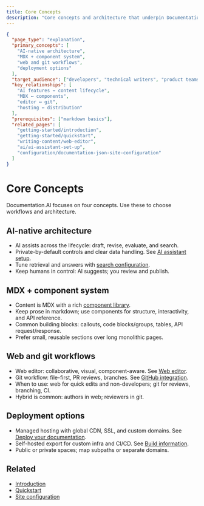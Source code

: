 ```yaml
---
title: Core Concepts
description: "Core concepts and architecture that underpin Documentation.AI."
---
```


```json
{
  "page_type": "explanation",
  "primary_concepts": [
    "AI-native architecture",
    "MDX + component system",
    "web and git workflows",
    "deployment options"
  ],
  "target_audience": ["developers", "technical writers", "product teams"],
  "key_relationships": [
    "AI features ↔ content lifecycle",
    "MDX ↔ components",
    "editor ↔ git",
    "hosting ↔ distribution"
  ],
  "prerequisites": ["markdown basics"],
  "related_pages": [
    "getting-started/introduction",
    "getting-started/quickstart",
    "writing-content/web-editor",
    "ai/ai-assistant-set-up",
    "configuration/documentation-json-site-configuration"
  ]
}
```

# Core Concepts

Documentation.AI focuses on four concepts. Use these to choose workflows and architecture.

## AI-native architecture
- AI assists across the lifecycle: draft, revise, evaluate, and search.
- Private-by-default controls and clear data handling. See [AI assistant setup](../ai/ai-assistant-set-up).
- Tune retrieval and answers with [search configuration](../ai/search-configuration).
- Keep humans in control: AI suggests; you review and publish.

## MDX + component system
- Content is MDX with a rich [component library](../components/component-library).
- Keep prose in markdown; use components for structure, interactivity, and API reference.
- Common building blocks: callouts, code blocks/groups, tables, API request/response.
- Prefer small, reusable sections over long monolithic pages.

## Web and git workflows
- Web editor: collaborative, visual, component-aware. See [Web editor](../writing-content/web-editor).
- Git workflow: file-first, PR reviews, branches. See [GitHub integration](../integrations-and-workflows/github-integration).
- When to use: web for quick edits and non-developers; git for reviews, branching, CI.
- Hybrid is common: authors in web; reviewers in git.

## Deployment options
- Managed hosting with global CDN, SSL, and custom domains. See [Deploy your documentation](../deployment-and-hosting/deploy-your-documentation).
- Self-hosted export for custom infra and CI/CD. See [Build information](../deployment-and-hosting/build-information).
- Public or private spaces; map subpaths or separate domains.

## Related
- [Introduction](introduction)
- [Quickstart](quickstart)
- [Site configuration](../configuration/documentation-json-site-configuration)

